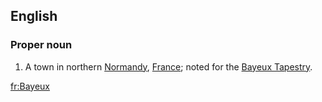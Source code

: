 ==English==
{{wikipedia}}
===Proper noun===
{{en-proper noun}}

# A town in northern [[Normandy]], [[France]]; noted for the [[Bayeux Tapestry]].

[[fr:Bayeux]]